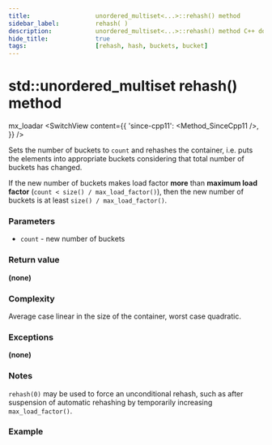 ```yaml
---
title:					unordered_multiset<...>::rehash() method
sidebar_label:			rehash( )
description:			unordered_multiset<...>::rehash() method C++ documentation
hide_title:				true
tags:					[rehash, hash, buckets, bucket]
---
```



<!----------------- Codes ---------------------->


# std::unordered_multiset rehash() method
mx_loadar
<SwitchView content={{
    'since-cpp11': <Method_SinceCpp11 />,
    }} />

		
Sets the number of buckets to `count` and rehashes the container, i.e. puts the elements into appropriate buckets considering that total number of buckets has changed.


If the new number of buckets makes load factor **more** than **maximum load factor** (`count < size() / max_load_factor()`), then the new number of buckets is at least `size() / max_load_factor()`.

### Parameters

 - `count` - new number of buckets

### Return value

**(none)**

### Complexity

Average case linear in the size of the container, worst case quadratic.

### Exceptions

**(none)**

### Notes

`rehash(0)` may be used to force an unconditional rehash, such as after suspension of automatic rehashing by temporarily increasing `max_load_factor()`.

### Example

<ImproveSection />
